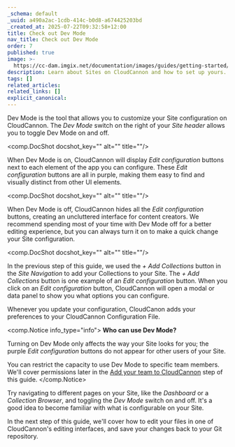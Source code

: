```yaml
---
_schema: default
_uuid: a490a2ac-1cdb-414c-b0d8-a674425203bd
_created_at: 2025-07-22T09:32:58+12:00
title: Check out Dev Mode
nav_title: Check out Dev Mode
order: 7
published: true
image: >-
  https://cc-dam.imgix.net/documentation/images/guides/getting-started/guide-thumbnails/CloudCannon-Getting-Started-Thumbnail-Universal.png
description: Learn about Sites on CloudCannon and how to set up yours.
tags: []
related_articles:
related_links: []
explicit_canonical:
---
```

Dev Mode is the tool that allows you to customize your Site configuration on CloudCannon. The *Dev Mode* switch on the right of your *Site header* allows you to toggle Dev Mode on and off.

<comp.DocShot docshot_key="" alt="" title=""/>

When Dev Mode is on, CloudCannon will display *Edit configuration* buttons next to each element of the app you can configure. These *Edit configuration* buttons are all in purple, making them easy to find and visually distinct from other UI elements.

<comp.DocShot docshot_key="" alt="" title=""/>

When Dev Mode is off, CloudCannon hides all the *Edit configuration* buttons, creating an uncluttered interface for content creators. We recommend spending most of your time with Dev Mode off for a better editing experience, but you can always turn it on to make a quick change your Site configuration.

<comp.DocShot docshot_key="" alt="" title=""/>

In the previous step of this guide, we used the *\+ Add Collections* button in the *Site Navigation* to add your Collections to your Site. The *\+ Add Collections* button is one example of an *Edit configuration* button. When you click on an *Edit configuration* button, CloudCannon will open a modal or data panel to show you what options you can configure.

Whenever you update your configuration, CloudCanon adds your preferences to your CloudCannon Configuration File.

<comp.Notice info_type="info">
  **Who can use Dev Mode?**

  Turning on Dev Mode only affects the way your Site looks for you; the purple *Edit configuration* buttons do not appear for other users of your Site.

  You can restrict the capacity to use Dev Mode to specific team members. We'll cover permissions later in the [Add your team to CloudCannon](/documentation/guides/getting-started/add-your-team-to-cloudcannon/) step of this guide.
</comp.Notice>

Try navigating to different pages on your Site, like the *Dashboard* or a *Collection Browser*, and toggling the *Dev Mode* switch on and off. It's a good idea to become familiar with what is configurable on your Site.

In the next step of this guide, we'll cover how to edit your files in one of CloudCannon's editing interfaces, and save your changes back to your Git repository.